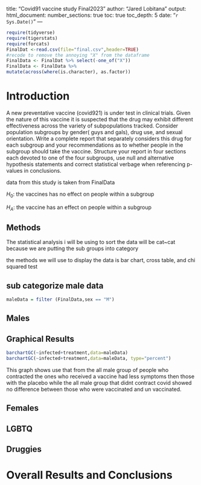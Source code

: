 title: "Covid91 vaccine study Final2023"
author: "Jared Lobitana"
output:
html_document:
number_sections: true
toc: true
toc_depth: 5
date: "`r Sys.Date()`"
---

```r
require(tidyverse)
require(tigerstats)
require(forcats)
FinalDat <-read.csv(file="final.csv",header=TRUE)
#recode to remove the annoying "X" from the dataframe
FinalData <- FinalDat %>% select(-one_of("X"))
FinalData <- FinalData %>%
mutate(across(where(is.character), as.factor))
```

# Introduction

A new preventative vaccine (covid921) is under test in clinical trials.
Given the nature of this vaccine it is suspected that the drug may exhibit
different effectiveness across the variety of subpopulations tracked.
Consider population subgroups by gender( guys and gals), drug use, and
sexual orientation. Write a complete report that separately considers this
drug for each subgroup and your recommendations as to whether people in the
subgroup should take the vaccine. Structure your report in four sections
each devoted to one of the four subgroups, use null and alternative
hypothesis statements and correct statistical verbage when referencing
p-values in conclusions.

data from this study is taken from FinalData


$H_0$: the vaccines has no effect on people within a subgroup

$H_A$: the vaccine has an effect on people within a subgroup


## Methods

The statistical analysis i will be using to sort the data will be cat~cat
because we are putting the sub groups into category



the methods we will use to display the data is bar chart, cross table, and
chi squared test

## sub categorize male data
```r
maleData = filter (FinalData,sex == "M")
```


## Males


## Graphical Results
```r
barchartGC(~infected+treatment,data=maleData)
barchartGC(~infected+treatment,data=maleData, type="percent")

```

This graph shows use that from the all male group of people who contracted
the ones who received a vaccine had less symptoms then those with the
placebo while the all male group that didnt contract covid showed no
difference between those who were vaccinated and un vaccinated.


## Females


## LGBTQ



## Druggies


# Overall Results and Conclusions